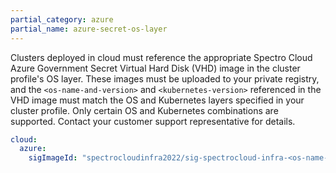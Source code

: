 ```yaml
---
partial_category: azure
partial_name: azure-secret-os-layer
---
```


Clusters deployed in <VersionedLink text="Azure Government Secret" url="/clusters/public-cloud/azure/azure-cloud.md" /> cloud must
reference the appropriate Spectro Cloud Azure Government Secret Virtual Hard Disk (VHD) image in the cluster profile's
OS layer. These images must be uploaded to your private registry, and the `<os-name-and-version>` and `<kubernetes-version>` referenced in the VHD image must match the OS and Kubernetes layers specified in your cluster profile. Only certain OS and Kubernetes combinations are supported.
Contact your customer support representative for details.

```yaml
cloud:
  azure:
    sigImageId: "spectrocloudinfra2022/sig-spectrocloud-infra-<os-name-and-version>-<kubernetes-version>"
 ```